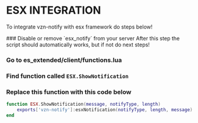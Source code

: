
# ESX INTEGRATION

To integrate vzn-notify with esx framework do steps below!

<Steps>
### Disable or remove `esx_notify` from your server
After this step the script should automatically works, but if not do next steps!

### Go to es_extended/client/functions.lua

### Find function called `ESX.ShowNotification`

### Replace this function with this code below

```lua copy filename="es_extended/client/functions.lua"
function ESX.ShowNotification(message, notifyType, length)
    exports['vzn-notify']:esxNotification(notifyType, length, message)
end
```

</Steps>
